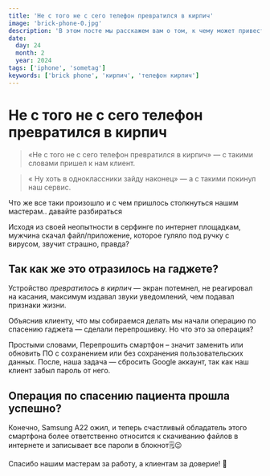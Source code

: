 ```yaml
---
title: 'Не с того не с сего телефон превратился в кирпич'
image: 'brick-phone-0.jpg'
description: 'В этом посте мы расскажем вам о том, к чему может привести падение телефона и способы решения данной проблемы...'
date:
  day: 24
  month: 2
  year: 2024
tags: ['iphone', 'sometag']
keywords: ['brick phone', 'кирпич', 'телефон кирпич']
---
```


# Не с того не с сего телефон превратился в кирпич

> «Не с того не с сего телефон превратился в кирпич» — с такими словами пришел к нам клиент.

> « Ну хоть в одноклассники зайду наконец» — а с такими покинул наш сервис.

<StaticImage src="brick-phone-1.jpg" width="384" height="512" alt="google на телефоне" />

Что же все таки произошло и с чем пришлось столкнуться нашим мастерам.. давайте разбираться

Исходя из своей неопытности в серфинге по интернет площадкам, мужчина скачал файл/приложение, которое гуляло под ручку с вирусом, звучит страшно, правда?

## Так как же это отразилось на гаджете?

Устройство *превратилось в кирпич* — экран потемнел, не реагировал на касания, максимум издавал звуки уведомлений, чем подавал признаки жизни.

Объяснив клиенту, что мы собираемся делать мы начали операцию по спасению гаджета — сделали перепрошивку. Но что это за операция?

Простыми словами, Перепрошить смартфон – значит заменить или обновить ПО с сохранением или без сохранения пользовательских данных. После, наша задача — сбросить Google аккаунт, так как наш клиент забыл пароль от него.

## Операция по спасению пациента прошла успешно?

Конечно, Samsung A22 ожил, и теперь счастливый обладатель этого смартфона более ответственно относится к скачиванию файлов в интернете и записывает все пароли в блокнот🗒️😉

Спасибо нашим мастерам за работу, а клиентам за доверие! 🫶

<StaticImage src="first-0.jpg" width="284" height="449" alt="телефон" />